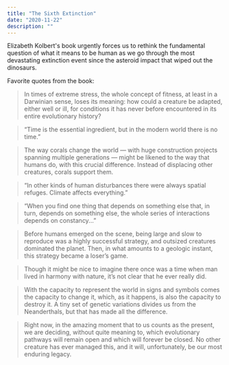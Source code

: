 ```yaml
---
title: "The Sixth Extinction"
date: "2020-11-22"
description: ""
---
```


Elizabeth Kolbert's book urgently forces us to rethink the fundamental question of what it means to be human as we go through the most devastating extinction event since the asteroid impact that wiped out the dinosaurs.

Favorite quotes from the book:

> In times of extreme stress, the whole concept of fitness, at least in a Darwinian sense, loses its meaning: how could a creature be adapted, either well or ill, for conditions it has never before encountered in its entire evolutionary history?

> “Time is the essential ingredient, but in the modern world there is no time.”

> The way corals change the world — with huge construction projects spanning multiple generations — might be likened to the way that humans do, with this crucial difference. Instead of displacing other creatures, corals support them.

> “In other kinds of human disturbances there were always spatial refuges. Climate affects everything.”

> “When you find one thing that depends on something else that, in turn, depends on something else, the whole series of interactions depends on constancy...”

> Before humans emerged on the scene, being large and slow to reproduce was a highly successful strategy, and outsized creatures dominated the planet. Then, in what amounts to a geologic instant, this strategy became a loser’s game.

> Though it might be nice to imagine there once was a time when man lived in harmony with nature, it’s not clear that he ever really did.

> With the capacity to represent the world in signs and symbols comes the capacity to change it, which, as it happens, is also the capacity to destroy it. A tiny set of genetic variations divides us from the Neanderthals, but that has made all the difference.

> Right now, in the amazing moment that to us counts as the present, we are deciding, without quite meaning to, which evolutionary pathways will remain open and which will forever be closed. No other creature has ever managed this, and it will, unfortunately, be our most enduring legacy.
